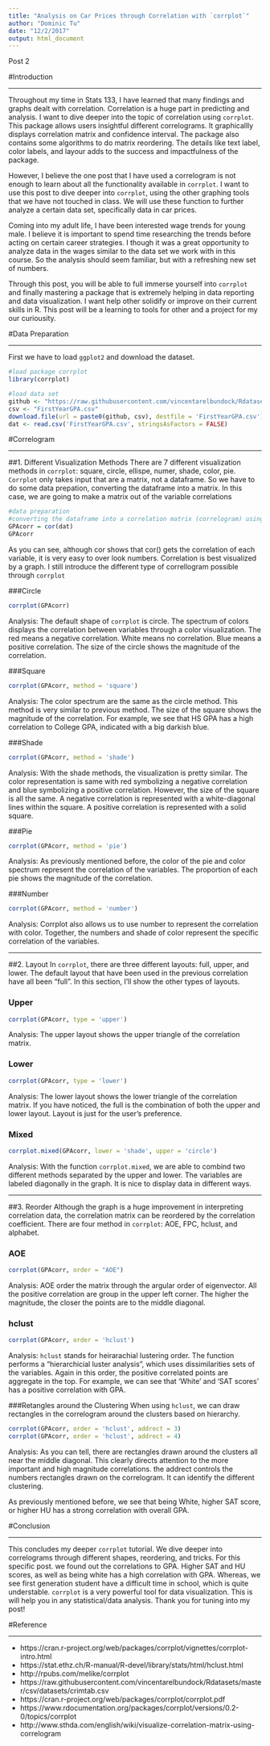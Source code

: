 ```yaml
---
title: "Analysis on Car Prices through Correlation with `corrplot`"
author: "Dominic Tu"
date: "12/2/2017"
output: html_document
---
```

Post 2

#Introduction

-------

Throughout my time in Stats 133, I have learned that many findings and graphs dealt with correlation. Correlation is a huge part in predicting and analysis. I want to dive deeper into the topic of correlation using `corrplot`. This package allows users insightful different correlograms. It graphicallly displays correlation matrix and confidence interval. The package also contains some algorithms to do matrix reordering. The details like text label, color labels, and layour adds to the success and impactfulness of the package.

However, I believe the one post that I have used a correlogram is not enough to learn about all the functionality available in `corrplot`. I want to use this post to dive deeper into `corrplot`, using the other graphing tools that we have not touched in class. We will use these function to further analyze a certain data set, specifically data in car prices. 

Coming into my  adult life, I have been interested wage trends for young male. I believe it is important to spend time researching the trends before acting on certain career strategies. I though it was a great opportunity to analyze data in the wages similar to the data set we work with in this course. So the analysis should seem familiar, but with a refreshing new set of numbers. 

Through this post, you will be able to full immerse yourself into `corrplot ` and finally mastering a package that is extremely helping in data reporting and data visualization. I want help other solidify or improve on their current skills in R. This post will be a learning to tools for other and a project for my our curiousity. 


#Data Preparation 

--------

First we have to load `ggplot2` and download the dataset. 
```r
#load package corrplot
library(corrplot)

#load data set 
github <- "https://raw.githubusercontent.com/vincentarelbundock/Rdatasets/master/csv/Stat2Data/"
csv <- "FirstYearGPA.csv"
download.file(url = paste0(github, csv), destfile = 'FirstYearGPA.csv')
dat <- read.csv('FirstYearGPA.csv', stringsAsFactors = FALSE)
```

#Correlogram

-------

##1. Different Visualization Methods 
There are 7 different visualization methods in `corrplot`: square, circle, ellispe, numer, shade, color, pie. `Corrplot` only takes input that are a matrix, not a dataframe. So we have to do some data prepation, converting the dataframe into a matrix. In this case, we are going to make a matrix out of the variable correlations

```r
#data preparation
#converting the dataframe into a correlation matrix (correlogram) using the function cor()
GPAcorr = cor(dat)
GPAcorr
```

As you can see, although cor shows that cor() gets the correlation of each variable, it is very easy to over look numbers. Correlation is best visualized by a graph. I still introduce the different type of correllogram possible through `corrplot`

###Circle 
```r
corrplot(GPAcorr)
```

Analysis:
The default shape of `corrplot` is circle. The spectrum of colors displays the correlation between variables through a color visualization. The red means a negative correlation. White means no correlation. Blue means a positive correlation. The size of the circle shows the magnitude of the correlation. 

###Square
```r
corrplot(GPAcorr, method = 'square')
```

Analysis:
The color spectrum are the same as the circle method. This method is very similar to previous method. The size of the square shows the magnitude of the correlation. For example, we see that HS GPA has a high correlation to College GPA, indicated with a big darkish blue. 

###Shade
```r
corrplot(GPAcorr, method = 'shade')
```

Analysis:
With the shade methods, the visualization is pretty similar. The color representation is same with red symbolizing a negative correlation and blue symbolizing a positive correlation. However, the size of the square is all the same. A negative correlation is represented with a white-diagonal lines within the square. A positive correlation is represented with a solid square. 

###Pie
```r
corrplot(GPAcorr, method = 'pie')
```

Analysis:
As previously mentioned before, the color of the pie and color spectrum represent the correlation of the variables. The proportion of each pie shows the magnitude of the correlation. 

###Number
```r
corrplot(GPAcorr, method = 'number')
```

Analysis:
Corrplot also allows us to use number to represent the correlation with color. Together, the numbers and shade of color represent the specific correlation of the variables. 

-------

##2. Layout
In `corrplot`, there are three different layouts: full, upper, and lower. The default layout that have been used in the previous correlation have all been "full". In this section, I'll show the other types of layouts. 

### Upper
```r
corrplot(GPAcorr, type = 'upper')
```

Analysis:
The upper layout shows the upper triangle of the correlation matrix. 

### Lower 
```r
corrplot(GPAcorr, type = 'lower')
```

Analysis:
The lower layout shows the lower triangle of the correlation matrix. If you have noticed, the full is the combination of both the upper and lower layout. Layout is just for the user's preference. 

### Mixed 
```r
corrplot.mixed(GPAcorr, lower = 'shade', upper = 'circle')
```

Analysis:
With the function `corrplot.mixed`, we are able to combind two different methods separated by the upper and lower. The variables are labeled diagonally in the graph. It is nice to display data in different ways. 

-------

##3. Reorder
Although the graph is a huge improvement in interpreting correlation data, the correlation matrix can be reordered by the correlation coefficient. There are four method in `corrplot`:
AOE, FPC, hclust, and alphabet. 

### AOE
```r
corrplot(GPAcorr, order = "AOE")
```

Analysis:
AOE order the matrix through the argular order of eigenvector. All the positive correlation are group in the upper left corner. The higher the magnitude, the closer the points are to the middle diagonal. 

### hclust
```r
corrplot(GPAcorr, order = 'hclust')
```

Analysis:
`hclust` stands for heirarachial lustering order. The function performs a "hierarchicial luster analysis", which uses dissimilarities sets of the variables. Again in this order, the positive correlated points are aggregate in the top. For example, we can see that 'White' and 'SAT scores' has a positive correlation with GPA. 

###Retangles around the Clustering 
When using `hclust`, we can draw rectangles in the correlogram around the clusters based on hierarchy.
```r
corrplot(GPAcorr, order = 'hclust', addrect = 3)
corrplot(GPAcorr, order = 'hclust', addrect = 4)
```

Analysis:
As you can tell, there are rectangles drawn around the clusters all near the middle diagonal. This clearly directs attention to the more important and high magnitude correlations. the addrect controls the numbers rectangles drawn on the correlogram. It can identify the different clustering. 

As previously mentioned before, we see that being White, higher SAT score, or higher HU has a strong correlation with overall GPA. 

#Conclusion

--------

This concludes my deeper `corrplot` tutorial. We dive deeper into correlograms through different shapes, reordering, and tricks. For this specific post. we found out the correlations to GPA. Higher SAT and HU scores, as well as being white has a high correlation with GPA. Whereas, we see first generation student have a difficult time in school, which is quite understable. `corrplot` is a very powerful tool for data visualization. This is will help you in any statistical/data analysis. Thank you for tuning into my post!

#Reference

-------

- https://cran.r-project.org/web/packages/corrplot/vignettes/corrplot-intro.html
- https://stat.ethz.ch/R-manual/R-devel/library/stats/html/hclust.html
- http://rpubs.com/melike/corrplot
- https://raw.githubusercontent.com/vincentarelbundock/Rdatasets/master/csv/datasets/crimtab.csv
- https://cran.r-project.org/web/packages/corrplot/corrplot.pdf
- https://www.rdocumentation.org/packages/corrplot/versions/0.2-0/topics/corrplot
- http://www.sthda.com/english/wiki/visualize-correlation-matrix-using-correlogram

